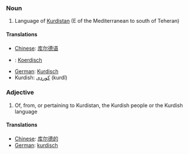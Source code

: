 ===Noun===

# Language of [[Kurdistan]] (E of the Mediterranean to south of Teheran)

====Translations====
*[[Chinese]]: [[库尔德语]]
*{{nl}}: [[Koerdisch]]
*[[German]]: [[Kurdisch]]
*Kurdish: [[کوردی]] (kurdî)

===Adjective===

# Of, from, or pertaining to Kurdistan, the Kurdish people or the Kurdish language

====Translations====
*[[Chinese]]: [[库尔德的]]
*[[German]]: [[kurdisch]]